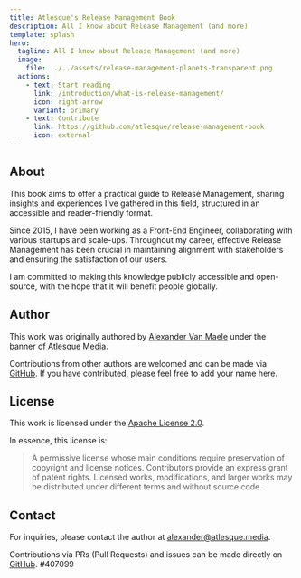 ```yaml
---
title: Atlesque's Release Management Book
description: All I know about Release Management (and more)
template: splash
hero:
  tagline: All I know about Release Management (and more)
  image:
    file: ../../assets/release-management-planets-transparent.png
  actions:
    - text: Start reading
      link: /introduction/what-is-release-management/
      icon: right-arrow
      variant: primary
    - text: Contribute
      link: https://github.com/atlesque/release-management-book
      icon: external
---
```


## About

This book aims to offer a practical guide to Release Management, sharing insights and experiences I've gathered in this field, structured in an accessible and reader-friendly format.

Since 2015, I have been working as a Front-End Engineer, collaborating with various startups and scale-ups. Throughout my career, effective Release Management has been crucial in maintaining alignment with stakeholders and ensuring the satisfaction of our users.

I am committed to making this knowledge publicly accessible and open-source, with the hope that it will benefit people globally.

## Author

This work was originally authored by [Alexander Van Maele](https://atlesque.dev/) under the banner of [Atlesque Media](https://atlesque.media/).

Contributions from other authors are welcomed and can be made via [GitHub](https://github.com/atlesque/release-management-book). If you have contributed, please feel free to add your name here.

## License

This work is licensed under the [Apache License 2.0](https://choosealicense.com/licenses/apache-2.0/).

In essence, this license is:

> A permissive license whose main conditions require preservation of copyright and license notices. Contributors provide an express grant of patent rights. Licensed works, modifications, and larger works may be distributed under different terms and without source code.

## Contact

For inquiries, please contact the author at [alexander@atlesque.media](mailto:alexander@atlesque.media).

Contributions via PRs (Pull Requests) and issues can be made directly on [GitHub](https://github.com/atlesque/release-management-book).
#407099

